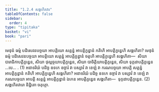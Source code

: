 ```yaml
---
title: "1.2.4 សង្គហិតវារ"
tableOfContents: false
sidebar:
  order: 4
type: "tipitaka"
basket: "vi"
book: "pari"
---
```



<DynamicBreadcrumb />

<Division number="196" book="pari">

<Paragraph number="646" book="pari">
មេថុនំ ធម្មំ បដិសេវនបច្ចយា អាបត្តិយោ សត្តន្នំ អាបត្តិក្ខន្ធានំ កតិហិ អាបត្តិក្ខន្ធេហិ សង្គហិតា? មេថុនំ ធម្មំ បដិសេវនបច្ចយា អាបត្តិយោ សត្តន្នំ អាបត្តិក្ខន្ធានំ ចតូហិ អាបត្តិក្ខន្ធេហិ សង្គហិតា—  សិយា បារាជិកាបត្តិក្ខន្ធេន, សិយា ថុល្លច្ចយាបត្តិក្ខន្ធេន, សិយា បាចិត្តិយាបត្តិក្ខន្ធេន, សិយា ទុក្កដាបត្តិក្ខន្ធេន …បេ… . (1)
</Paragraph>

<Paragraph number="647" book="pari">
អនាទរិយំ បដិច្ច ឧទកេ ឧច្ចារំ វា បស្សាវំ វា ខេឡំ វា ករណបច្ចយា អាបត្តិ សត្តន្នំ អាបត្តិក្ខន្ធានំ កតិហិ អាបត្តិក្ខន្ធេហិ សង្គហិតា? អនាទរិយំ បដិច្ច ឧទកេ ឧច្ចារំ វា បស្សាវំ វា ខេឡំ វា ករណបច្ចយា អាបត្តិ សត្តន្នំ អាបត្តិក្ខន្ធានំ ឯកេន អាបត្តិក្ខន្ធេន សង្គហិតា—  ទុក្កដាបត្តិក្ខន្ធេន. (2)

</Paragraph>
</Division>

<Paragraph number="648" type="center" book="pari">
សង្គហិតវារោ និដ្ឋិតោ ចតុត្ថោ.
</Paragraph>
